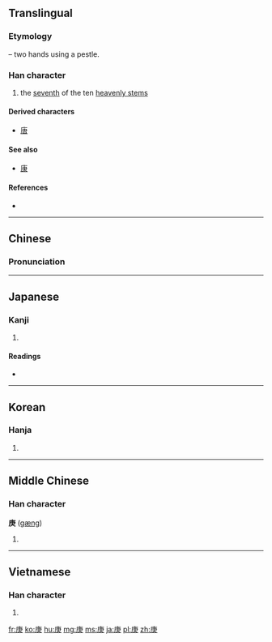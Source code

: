 ==Translingual==
===Etymology===
{{Han etyl}}
{{liushu|p}} – two hands using a pestle.

===Han character===
{{Han char|rn=53|rad=广|as=05|sn=8|four=0023<sub>7</sub>|canj=戈中人 (ILO)}}

# the [[seventh]] of the ten [[heavenly stem]]s

====Derived characters====
* [[唐]]

====See also====
* [[康]]

====References====
* {{Han ref|kx=0344.220|dkj=09278|dj=0654.100|hdz=20879.060|uh=5E9A|ud=24218|bh=A9B0|bd=43440}}

----

==Chinese==
{{zh-hanzi-box|[[庚]]}}

===Pronunciation===
{{zh-pron
|m=gēng
|c=gang1
|h=
|mn=
|w=
|mc=
|oc=
|ma=|ma2=
|cat=n
}}

----

==Japanese==

===Kanji===
{{ja-kanji|grade=|rs=广05}}

# {{defn|lang=ja|sort=广05}}

====Readings====
* {{ja-readings|on=[[こう]] (kō)|kun=[[かのえ]] (kanoe)}}

----

==Korean==

===Hanja===
{{ko-hanja|hangeul=경|rv=gyeong|mr=kyŏng}}

# {{defn|lang=ko|sort=广05}}

----

==Middle Chinese==

===Han character===
'''庚''' ([[gæng]])

# {{defn|lang=ltc|sort=广05}}

----

==Vietnamese==

===Han character===
{{vi-hantu|[[canh]]|rs=广05}}

# {{defn|lang=vi|sort=广05}}

[[fr:庚]]
[[ko:庚]]
[[hu:庚]]
[[mg:庚]]
[[ms:庚]]
[[ja:庚]]
[[pl:庚]]
[[zh:庚]]